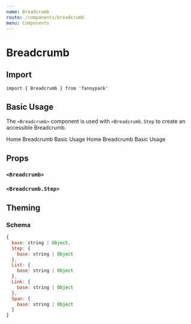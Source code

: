 ```yaml
---
name: Breadcrumb
route: /components/breadcrumb
menu: Components
---
```




# Breadcrumb

## Import

`import { Breadcrumb } from 'fannypack'`

## Basic Usage

The `<Breadcrumb>` component is used with `<Breadcrumb.Step` to create an accessible Breadcrumb.
  
<Playground>
  <Breadcrumb>
    <Breadcrumb.Step>Home</Breadcrumb.Step>
    <Breadcrumb.Step>Breadcrumb</Breadcrumb.Step>
    <Breadcrumb.Step isCurrent>Basic Usage</Breadcrumb.Step>
  </Breadcrumb>
</Playground>

<Playground>
  <Breadcrumb separationColor="secondary300">
    <Breadcrumb.Step href="/">Home</Breadcrumb.Step>
    <Breadcrumb.Step href="/components/breadcrumb">Breadcrumb</Breadcrumb.Step>
    <Breadcrumb.Step href="components/breadcrumb#basic-usage" isCurrent>Basic Usage</Breadcrumb.Step>
  </Breadcrumb>
</Playground>

## Props

### `<Breadcrumb>`
<PropsTable component={Breadcrumb} />

### `<Breadcrumb.Step>`
<PropsTable component={Breadcrumb.Step} />


## Theming

### Schema

```jsx
{
  base: string | Object,
  Step: {
    base: string | Object
  },
  List: {
    base: string | Object
  },
  Link: {
    base: string | Object
  },
  Span: {
    base: string | Object
  }
}
```
